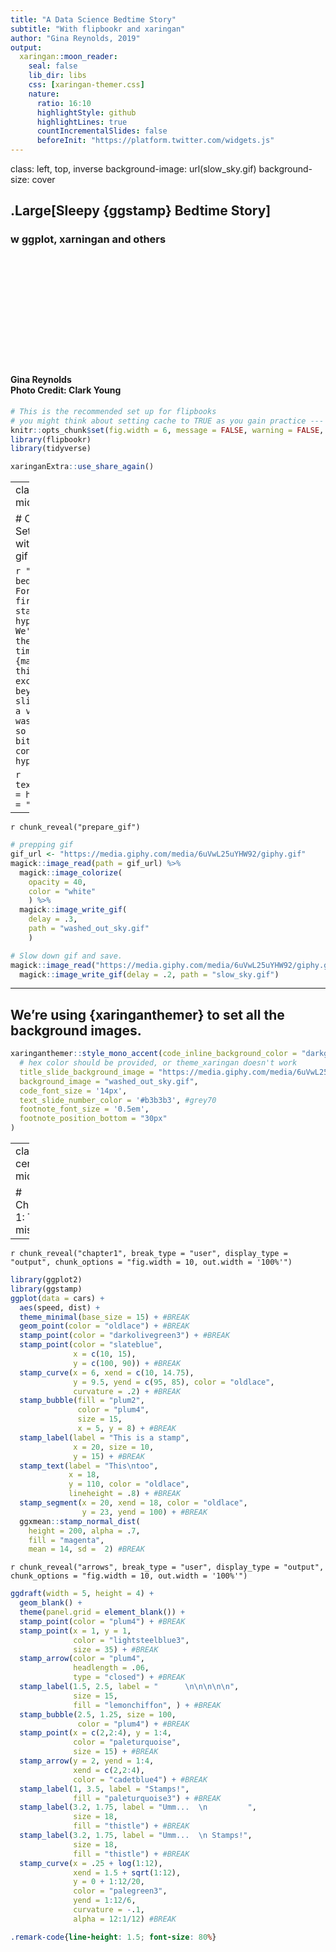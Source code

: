 ```yaml
---
title: "A Data Science Bedtime Story"
subtitle: "With flipbookr and xaringan"
author: "Gina Reynolds, 2019"
output:
  xaringan::moon_reader:
    seal: false
    lib_dir: libs
    css: [xaringan-themer.css]
    nature:
      ratio: 16:10
      highlightStyle: github
      highlightLines: true
      countIncrementalSlides: false
      beforeInit: "https://platform.twitter.com/widgets.js"
---
```








class: left, top, inverse
background-image: url(slow_sky.gif)
background-size: cover

## .Large[Sleepy {ggstamp} Bedtime Story]
### w ggplot, xarningan and others

<br>
<br>
<br>
<br>
<br>
<br>
<br>
<br>
<br>
<br>

#### Gina Reynolds<br>Photo Credit: Clark Young


```r
# This is the recommended set up for flipbooks
# you might think about setting cache to TRUE as you gain practice --- building flipbooks from scratch can be time consuming
knitr::opts_chunk$set(fig.width = 6, message = FALSE, warning = FALSE, comment = "", cache = T, fig.retina = 3, dev.args = list(bg = "transparent"))
library(flipbookr)
library(tidyverse)
```


```r
xaringanExtra::use_share_again()
```




---
class: center, middle

# Chapter 0: Setting the stage with a hypnotic gif


```r
"This is a bedtime story.    For ambiance, first set the stage with a hypnotic gif.   We'll slow down the play back time with {magick} to make things less exciting.   And beyond the title slide we'll use a version with washed out color so there is a bit more contrast." -> hypnotic
```


`r text_reveal(text = hypnotic,  sep = "  ")`

---


`r chunk_reveal("prepare_gif")`


```r
# prepping gif
gif_url <- "https://media.giphy.com/media/6uVwL25uYHW92/giphy.gif"
magick::image_read(path = gif_url) %>% 
  magick::image_colorize(
    opacity = 40, 
    color = "white"
    ) %>% 
  magick::image_write_gif(
    delay = .3, 
    path = "washed_out_sky.gif"
    )
```


```r
# Slow down gif and save.
magick::image_read("https://media.giphy.com/media/6uVwL25uYHW92/giphy.gif") %>% 
  magick::image_write_gif(delay = .2, path = "slow_sky.gif")
```



---

## We're using {xaringanthemer} to set all the background images. 



```r
xaringanthemer::style_mono_accent(code_inline_background_color = "darkgrey",
  # hex color should be provided, or theme_xaringan doesn't work
  title_slide_background_image = "https://media.giphy.com/media/6uVwL25uYHW92/giphy.gif",
  background_image = "washed_out_sky.gif",
  code_font_size = '14px',
  text_slide_number_color = '#b3b3b3', #grey70
  footnote_font_size = '0.5em',
  footnote_position_bottom = "30px"
)
```


---
class: center, middle

# Chapter 1: The mistake

---

`r chunk_reveal("chapter1", break_type = "user", display_type = "output", chunk_options = "fig.width = 10, out.width = '100%'")`


```r
library(ggplot2)
library(ggstamp)
ggplot(data = cars) +
  aes(speed, dist) +
  theme_minimal(base_size = 15) + #BREAK
  geom_point(color = "oldlace") + #BREAK
  stamp_point(color = "darkolivegreen3") + #BREAK
  stamp_point(color = "slateblue", 
              x = c(10, 15), 
              y = c(100, 90)) + #BREAK
  stamp_curve(x = 6, xend = c(10, 14.75),
              y = 9.5, yend = c(95, 85), color = "oldlace",
              curvature = .2) + #BREAK
  stamp_bubble(fill = "plum2", 
               color = "plum4",
               size = 15,
               x = 5, y = 8) + #BREAK
  stamp_label(label = "This is a stamp",
              x = 20, size = 10,
              y = 15) + #BREAK
  stamp_text(label = "This\ntoo",
             x = 18,
             y = 110, color = "oldlace",
             lineheight = .8) + #BREAK
  stamp_segment(x = 20, xend = 18, color = "oldlace",
                y = 23, yend = 100) + #BREAK
  ggxmean::stamp_normal_dist(
    height = 200, alpha = .7,
    fill = "magenta",
    mean = 14, sd =  2) #BREAK
```



`r chunk_reveal("arrows", break_type = "user", display_type = "output", chunk_options = "fig.width = 10, out.width = '100%'")`




```r
ggdraft(width = 5, height = 4) + 
  geom_blank() +
  theme(panel.grid = element_blank()) +
  stamp_point(color = "plum4") + #BREAK
  stamp_point(x = 1, y = 1, 
              color = "lightsteelblue3",
              size = 35) + #BREAK
  stamp_arrow(color = "plum4", 
              headlength = .06, 
              type = "closed") + #BREAK
  stamp_label(1.5, 2.5, label = "      \n\n\n\n\n", 
              size = 15,
              fill = "lemonchiffon", ) + #BREAK
  stamp_bubble(2.5, 1.25, size = 100, 
               color = "plum4") + #BREAK
  stamp_point(x = c(2,2:4), y = 1:4,
              color = "paleturquoise",
              size = 15) + #BREAK
  stamp_arrow(y = 2, yend = 1:4, 
              xend = c(2,2:4),
              color = "cadetblue4") + #BREAK
  stamp_label(1, 3.5, label = "Stamps!",
              fill = "paleturquoise3") + #BREAK
  stamp_label(3.2, 1.75, label = "Umm...  \n         ",
              size = 18,
              fill = "thistle") + #BREAK
  stamp_label(3.2, 1.75, label = "Umm...  \n Stamps!",
              size = 18,
              fill = "thistle") + #BREAK
  stamp_curve(x = .25 + log(1:12), 
              xend = 1.5 + sqrt(1:12),  
              y = 0 + 1:12/20,
              color = "palegreen3",
              yend = 1:12/6, 
              curvature = -.1,
              alpha = 12:1/12) #BREAK
```








```css
.remark-code{line-height: 1.5; font-size: 80%}
```
